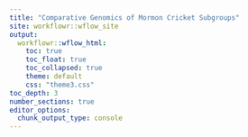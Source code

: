 ```yaml
---
title: "Comparative Genomics of Mormon Cricket Subgroups"
site: workflowr::wflow_site
output:
  workflowr::wflow_html:
    toc: true
    toc_float: true
    toc_collapsed: true
    theme: default
    css: "theme3.css"
toc_depth: 3
number_sections: true
editor_options:
  chunk_output_type: console
---
```

